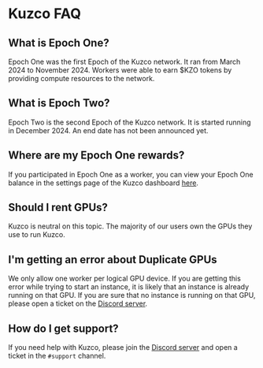 
# Kuzco FAQ

## What is Epoch One?
Epoch One was the first Epoch of the Kuzco network. It ran from March 2024 to November 2024. Workers were able to earn $KZO tokens by providing compute resources to the network.

## What is Epoch Two?
Epoch Two is the second Epoch of the Kuzco network. It is started running in December 2024. An end date has not been announced yet.

## Where are my Epoch One rewards?
If you participated in Epoch One as a worker, you can view your Epoch One balance in the settings page of the Kuzco dashboard [here](https://inference.supply/dashboard/settings).

## Should I rent GPUs?
Kuzco is neutral on this topic. The majority of our users own the GPUs they use to run Kuzco.

## I'm getting an error about Duplicate GPUs
We only allow one worker per logical GPU device. If you are getting this error while trying to start an instance, it is likely that an instance is already running on that GPU. If you are sure that no instance is running on that GPU, please open a ticket on the [Discord server](https://discord.gg/kuzco).

## How do I get support?
If you need help with Kuzco, please join the [Discord server](https://discord.gg/kuzco) and open a ticket in the `#support` channel.
